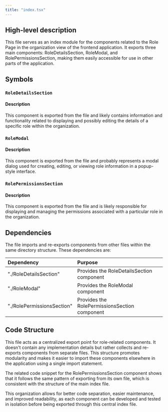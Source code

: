 ```yaml
---
title: "index.tsx"
---
```


## High-level description
This file serves as an index module for the components related to the Role Page in the organization view of the frontend application. It exports three main components: RoleDetailsSection, RoleModal, and RolePermissionsSection, making them easily accessible for use in other parts of the application.

## Symbols

### `RoleDetailsSection`
#### Description
This component is exported from the file and likely contains information and functionality related to displaying and possibly editing the details of a specific role within the organization.

### `RoleModal`
#### Description
This component is exported from the file and probably represents a modal dialog used for creating, editing, or viewing role information in a popup-style interface.

### `RolePermissionsSection`
#### Description
This component is exported from the file and is likely responsible for displaying and managing the permissions associated with a particular role in the organization.

## Dependencies
The file imports and re-exports components from other files within the same directory structure. These dependencies are:

| Dependency | Purpose |
|:-----------|:--------|
| "./RoleDetailsSection" | Provides the RoleDetailsSection component |
| "./RoleModal" | Provides the RoleModal component |
| "./RolePermissionsSection" | Provides the RolePermissionsSection component |

## Code Structure
This file acts as a centralized export point for role-related components. It doesn't contain any implementation details but rather collects and re-exports components from separate files. This structure promotes modularity and makes it easier to import these components elsewhere in the application using a single import statement.

The related code snippet for the RolePermissionsSection component shows that it follows the same pattern of exporting from its own file, which is consistent with the structure of the main index file.

This organization allows for better code separation, easier maintenance, and improved readability, as each component can be developed and tested in isolation before being exported through this central index file.